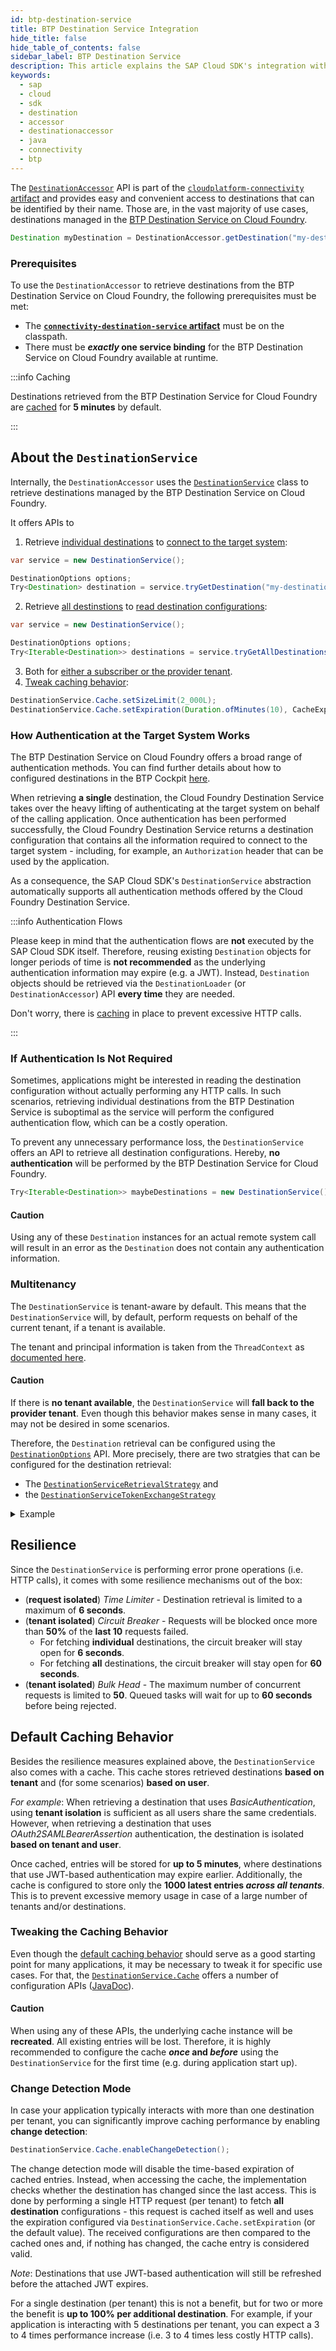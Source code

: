 ```yaml
---
id: btp-destination-service
title: BTP Destination Service Integration
hide_title: false
hide_table_of_contents: false
sidebar_label: BTP Destination Service
description: This article explains the SAP Cloud SDK's integration with the BTP Destination service.
keywords:
  - sap
  - cloud
  - sdk
  - destination
  - accessor
  - destinationaccessor
  - java
  - connectivity
  - btp
---
```


The [`DestinationAccessor`](pathname:///java-api/v5/com/sap/cloud/sdk/cloudplatform/connectivity/DestinationAccessor.html) API is part of the [`cloudplatform-connectivity` artifact](https://search.maven.org/artifact/com.sap.cloud.sdk.cloudplatform/cloudplatform-connectivity) and provides easy and convenient access to destinations that can be identified by their name.
Those are, in the vast majority of use cases, destinations managed in the [BTP Destination Service on Cloud Foundry](https://api.sap.com/api/SAP_CP_CF_Connectivity_Destination/overview).

```java
Destination myDestination = DestinationAccessor.getDestination("my-destination");
```

### Prerequisites

To use the `DestinationAccessor` to retrieve destinations from the BTP Destination Service on Cloud Foundry, the following prerequisites must be met:

- The [**`connectivity-destination-service` artifact**](https://search.maven.org/artifact/com.sap.cloud.sdk.cloudplatform/connectivity-destination-service) must be on the classpath.
- There must be **_exactly_ one service binding** for the BTP Destination Service on Cloud Foundry available at runtime.

:::info Caching

Destinations retrieved from the BTP Destination Service for Cloud Foundry are [cached](#default-caching-behavior) for **5 minutes** by default.

:::

## About the `DestinationService`

Internally, the `DestinationAccessor` uses the [`DestinationService`](pathname:///java-api/v5/com/sap/cloud/sdk/cloudplatform/connectivity/DestinationService.html) class to retrieve destinations managed by the BTP Destination Service on Cloud Foundry.

It offers APIs to 

1. Retrieve [individual destinations](<pathname:///java-api/v5/com/sap/cloud/sdk/cloudplatform/connectivity/DestinationService.html#tryGetDestination(java.lang.String,com.sap.cloud.sdk.cloudplatform.connectivity.DestinationOptions)>) to [connect to the target system](#how-authentication-at-the-target-system-works):

```java
var service = new DestinationService();

DestinationOptions options;
Try<Destination> destination = service.tryGetDestination("my-destination", options);
```

2. Retrieve [all destinstions](<pathname:///java-api/v5/com/sap/cloud/sdk/cloudplatform/connectivity/DestinationService.html#tryGetAllDestinations(com.sap.cloud.sdk.cloudplatform.connectivity.DestinationOptions)>) to [read destination configurations](#if-authentication-is-not-required):

```java
var service = new DestinationService();

DestinationOptions options;
Try<Iterable<Destination>> destinations = service.tryGetAllDestinations(options);
```


3. Both for [either a subscriber or the provider tenant](#multitenancy).
4. [Tweak caching behavior](#tweaking-the-caching-behavior):

```java
DestinationService.Cache.setSizeLimit(2_000L);
DestinationService.Cache.setExpiration(Duration.ofMinutes(10), CacheExpirationStrategy.WHEN_CREATED);
```


### How Authentication at the Target System Works

The BTP Destination Service on Cloud Foundry offers a broad range of authentication methods.
You can find further details about how to configured destinations in the BTP Cockpit [here](https://help.sap.com/docs/connectivity/sap-btp-connectivity-cf/http-destinations#configuring-authentication).

When retrieving **a single** destination, the Cloud Foundry Destination Service takes over the heavy lifting of authenticating at the target system on behalf of the calling application.
Once authentication has been performed successfully, the Cloud Foundry Destination Service returns a destination configuration that contains all the information required to connect to the target system - including, for example, an `Authorization` header that can be used by the application.

As a consequence, the SAP Cloud SDK's `DestinationService` abstraction automatically supports all authentication methods offered by the Cloud Foundry Destination Service.

:::info Authentication Flows

Please keep in mind that the authentication flows are **not** executed by the SAP Cloud SDK itself.
Therefore, reusing existing `Destination` objects for longer periods of time is **not recommended** as the underlying authentication information may expire (e.g. a JWT).
Instead, `Destination` objects should be retrieved via the `DestinationLoader` (or `DestinationAccessor`) API **every time** they are needed.

Don't worry, there is [caching](#default-caching-behavior) in place to prevent excessive HTTP calls.

:::

### If Authentication Is Not Required

Sometimes, applications might be interested in reading the destination configuration without actually performing any HTTP calls.
In such scenarios, retrieving individual destinations from the BTP Destination Service is suboptimal as the service will perform the configured authentication flow, which can be a costly operation.

To prevent any unnecessary performance loss, the `DestinationService` offers an API to retrieve all destination configurations.
Hereby, **no authentication** will be performed by the BTP Destination Service for Cloud Foundry.

```java
Try<Iterable<Destination>> maybeDestinations = new DestinationService().tryGetAllDestinations();
```

#### Caution

Using any of these `Destination` instances for an actual remote system call will result in an error as the `Destination` does not contain any authentication information.

### Multitenancy

The `DestinationService` is tenant-aware by default.
This means that the `DestinationService` will, by default, perform requests on behalf of the current tenant, if a tenant is available.

The tenant and principal information is taken from the `ThreadContext` as [documented here](../multi-tenancy/thread-context).

#### Caution

If there is **no tenant available**, the `DestinationService` will **fall back to the provider tenant**.
Even though this behavior makes sense in many cases, it may not be desired in some scenarios.

Therefore, the `Destination` retrieval can be configured using the [`DestinationOptions`](pathname:///java-api/v5/com/sap/cloud/sdk/cloudplatform/connectivity/DestinationOptions.html) API.
More precisely, there are two stratgies that can be configured for the destination retrieval:

- The [`DestinationServiceRetrievalStrategy`](pathname:///java-api/v5/com/sap/cloud/sdk/cloudplatform/connectivity/DestinationServiceRetrievalStrategy.html) and
- the [`DestinationServiceTokenExchangeStrategy`](pathname:///java-api/v5/com/sap/cloud/sdk/cloudplatform/connectivity/DestinationServiceTokenExchangeStrategy.html)

<details>
<summary>Example</summary>

Using these options can be done like follows:

```java
DestinationLoader loader;

DestinationOptions options =
    DestinationOptions
        .builder()
        .augmentBuilder(
            DestinationServiceOptionsAugmenter
                .augmenter()
                .retrievalStrategy(DestinationServiceRetrievalStrategy.ONLY_SUBSCRIBER))
        .augmentBuilder(
            DestinationServiceOptionsAugmenter
                .augmenter()
                .tokenExchangeStrategy(DestinationServiceTokenExchangeStrategy.FORWARD_USER_TOKEN))
        .build();

Try<Destination> maybeDestination = loader.tryGetDestination("my-destination", options);
```

In the above code, we are configuring the `DestinationService` to only retrieve destinations from the subscriber tenant. <br />
If there is no current tenant or the current tenant is the provider, the destination retrieval will fail.

Furthermore, we are also using the `FORWARD_USER_TOKEN` strategy. <br />
This strategy will eagerly forward the current user token (e.g. JWT) to the destination service for the destination retrieval.
That way, the service is immediately able to perform the authentication flow on behalf of the user. <br />
In contrast to that, using the `LOOKUP_THEN_EXCHANGE` strategy would first retrieve the destination configuration and then perform a second HTTP request that includes the user token if the destination requires it.

Note that you need an actual instance of `DestinationLoader` (e.g. `DestinationService`) to be able to supply the `DestinationOptions`.
The `DestinationAccessor` **does not** offer this API.

</details>

## Resilience

Since the `DestinationService` is performing error prone operations (i.e. HTTP calls), it comes with some resilience mechanisms out of the box:

- (**request isolated**) _Time Limiter_ - Destination retrieval is limited to a maximum of **6 seconds**.
- (**tenant isolated**) _Circuit Breaker_ - Requests will be blocked once more than **50%** of the **last 10** requests failed.
  - For fetching **individual** destinations, the circuit breaker will stay open for **6 seconds**.
  - For fetching **all** destinations, the circuit breaker will stay open for **60 seconds**.
- (**tenant isolated**) _Bulk Head_ - The maximum number of concurrent requests is limited to **50**. Queued tasks will wait for up to **60 seconds** before being rejected.

## Default Caching Behavior

Besides the resilience measures explained above, the `DestinationService` also comes with a cache.
This cache stores retrieved destinations **based on tenant** and (for some scenarios) **based on user**.

_For example_:
When retrieving a destination that uses _BasicAuthentication_, using **tenant isolation** is sufficient as all users share the same credentials.
However, when retrieving a destination that uses _OAuth2SAMLBearerAssertion_ authentication, the destination is isolated **based on tenant and user**.

Once cached, entries will be stored for **up to 5 minutes**, where destinations that use JWT-based authentication may expire earlier.
Additionally, the cache is configured to store only the **1000 latest entries _across all tenants_**.
This is to prevent excessive memory usage in case of a large number of tenants and/or destinations.

### Tweaking the Caching Behavior

Even though the [default caching behavior](#default-caching-behavior) should serve as a good starting point for many applications, it may be necessary to tweak it for specific use cases.
For that, the [`DestinationService.Cache`](pathname:///java-api/v5/com/sap/cloud/sdk/cloudplatform/connectivity/DestinationService.Cache.html) offers a number of configuration APIs ([JavaDoc](pathname:///java-api/v5/com/sap/cloud/sdk/cloudplatform/connectivity/DestinationService.Cache.html)).

#### Caution

When using any of these APIs, the underlying cache instance will be **recreated**.
All existing entries will be lost.
Therefore, it is highly recommended to configure the cache **_once_ and _before_** using the `DestinationService` for the first time (e.g. during application start up).

### Change Detection Mode

In case your application typically interacts with more than one destination per tenant, you can significantly improve caching performance by enabling **change detection**:

```java
DestinationService.Cache.enableChangeDetection();
```

The change detection mode will disable the time-based expiration of cached entries.
Instead, when accessing the cache, the implementation checks whether the destination has changed since the last access.
This is done by performing a single HTTP request (per tenant) to fetch **all destination** configurations - this request is cached itself as well and uses the expiration configured via `DestinationService.Cache.setExpiration` (or the default value).
The received configurations are then compared to the cached ones and, if nothing has changed, the cache entry is considered valid.

_Note_:
Destinations that use JWT-based authentication will still be refreshed before the attached JWT expires.

For a single destination (per tenant) this is not a benefit, but for two or more the benefit is **up to 100% per additional destination**.
For example, if your application is interacting with 5 destinations per tenant, you can expect a 3 to 4 times performance increase (i.e. 3 to 4 times less costly HTTP calls).
